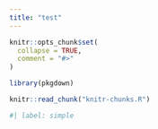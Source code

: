 ```yaml
---
title: "test"
---
```


```r
knitr::opts_chunk$set(
  collapse = TRUE,
  comment = "#>"
)
```

```r
library(pkgdown)
```

```r
knitr::read_chunk("knitr-chunks.R")
```

```r
#| label: simple
```

